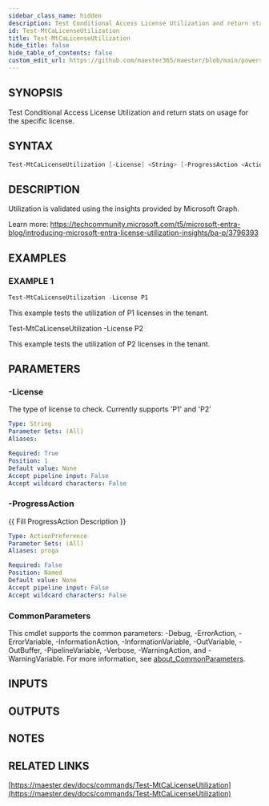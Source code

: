 ```yaml
---
sidebar_class_name: hidden
description: Test Conditional Access License Utilization and return stats on usage for the specific license.
id: Test-MtCaLicenseUtilization
title: Test-MtCaLicenseUtilization
hide_title: false
hide_table_of_contents: false
custom_edit_url: https://github.com/maester365/maester/blob/main/powershell/public/Test-MtCaLicenseUtilization.ps1
---
```


## SYNOPSIS

Test Conditional Access License Utilization and return stats on usage for the specific license.

## SYNTAX

```powershell
Test-MtCaLicenseUtilization [-License] <String> [-ProgressAction <ActionPreference>] [<CommonParameters>]
```

## DESCRIPTION

Utilization is validated using the insights provided by Microsoft Graph.

Learn more:
https://techcommunity.microsoft.com/t5/microsoft-entra-blog/introducing-microsoft-entra-license-utilization-insights/ba-p/3796393

## EXAMPLES

### EXAMPLE 1

```powershell
Test-MtCaLicenseUtilization -License P1
```

This example tests the utilization of P1 licenses in the tenant.

Test-MtCaLicenseUtilization -License P2

This example tests the utilization of P2 licenses in the tenant.

## PARAMETERS

### -License

The type of license to check.
Currently supports 'P1' and 'P2'

```yaml
Type: String
Parameter Sets: (All)
Aliases:

Required: True
Position: 1
Default value: None
Accept pipeline input: False
Accept wildcard characters: False
```

### -ProgressAction

\{\{ Fill ProgressAction Description \}\}

```yaml
Type: ActionPreference
Parameter Sets: (All)
Aliases: proga

Required: False
Position: Named
Default value: None
Accept pipeline input: False
Accept wildcard characters: False
```

### CommonParameters

This cmdlet supports the common parameters: -Debug, -ErrorAction, -ErrorVariable, -InformationAction, -InformationVariable, -OutVariable, -OutBuffer, -PipelineVariable, -Verbose, -WarningAction, and -WarningVariable. For more information, see [about_CommonParameters](http://go.microsoft.com/fwlink/?LinkID=113216).

## INPUTS

## OUTPUTS

## NOTES

## RELATED LINKS

[https://maester.dev/docs/commands/Test-MtCaLicenseUtilization](https://maester.dev/docs/commands/Test-MtCaLicenseUtilization)
